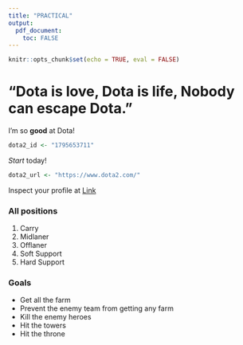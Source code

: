 ```yaml
---
title: "PRACTICAL"
output:
  pdf_document:
    toc: FALSE
---
```


```r
knitr::opts_chunk$set(echo = TRUE, eval = FALSE)
```

# "Dota is love, Dota is life, Nobody can escape Dota."

I'm so **good** at Dota!

```r
dota2_id <- "1795653711"
```

*Start* today!

```r
dota2_url <- "https://www.dota2.com/"
```

Inspect your profile at [Link](https://www.opendota.com/)

### All positions
1. Carry
2. Midlaner
3. Offlaner
4. Soft Support
5. Hard Support

### Goals
- Get all the farm
- Prevent the enemy team from getting any farm
- Kill the enemy heroes
- Hit the towers
- Hit the throne
